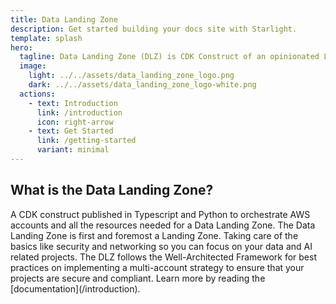 ```yaml
---
title: Data Landing Zone
description: Get started building your docs site with Starlight.
template: splash
hero:
  tagline: Data Landing Zone (DLZ) is CDK Construct of an opinionated Landing Zone that is built to support and enabled AI, data, data mesh and general purpose projects.
  image:
    light: ../../assets/data_landing_zone_logo.png
    dark: ../../assets/data_landing_zone_logo-white.png
  actions:
    - text: Introduction
      link: /introduction
      icon: right-arrow
    - text: Get Started
      link: /getting-started
      variant: minimal
---
```



## What is the Data Landing Zone?

<CardGrid stagger>
	<Card title="All-in-one CDK component" icon="pencil">
		A CDK construct published in Typescript and Python to orchestrate AWS accounts and all the resources needed
    for a Data Landing Zone.
	</Card>
	<Card title="Landing Zone" icon="add-document">
		The Data Landing Zone is first and foremost a Landing Zone. Taking care of the basics like security and
    networking so you can focus on your data and AI related projects.
	</Card>
	<Card title="Industry standards & Best practices" icon="setting">
		The DLZ follows the Well-Architected Framework for best practices on implementing a multi-account strategy to ensure that your projects
    are secure and compliant.
	</Card>
	<Card title="Read the docs" icon="open-book">
		Learn more by reading the [documentation](/introduction).
	</Card>
</CardGrid>
